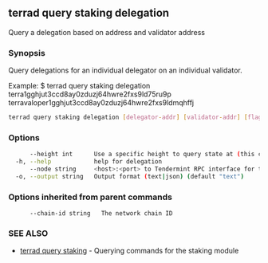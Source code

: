 ## terrad query staking delegation

Query a delegation based on address and validator address

### Synopsis

Query delegations for an individual delegator on an individual validator.

Example:
$ terrad query staking delegation terra1gghjut3ccd8ay0zduzj64hwre2fxs9ld75ru9p terravaloper1gghjut3ccd8ay0zduzj64hwre2fxs9ldmqhffj

```sh Terrad
terrad query staking delegation [delegator-addr] [validator-addr] [flags]
```

### Options

```sh Terrad
      --height int      Use a specific height to query state at (this can error if the node is pruning state)
  -h, --help            help for delegation
      --node string     <host>:<port> to Tendermint RPC interface for this chain (default "tcp://localhost:26657")
  -o, --output string   Output format (text|json) (default "text")
```

### Options inherited from parent commands

```
      --chain-id string   The network chain ID
```

### SEE ALSO

* [terrad query staking](terrad_query_staking.md)	 - Querying commands for the staking module


